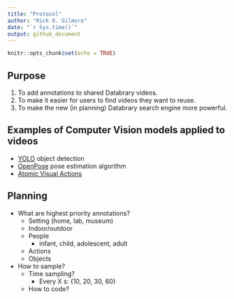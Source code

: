 ```yaml
---
title: "Protocol"
author: "Rick O. Gilmore"
date: "`r Sys.time()`"
output: github_document
---
```


```r
knitr::opts_chunk$set(echo = TRUE)
```

## Purpose

1. To add annotations to shared Databrary videos.
2. To make it easier for users to find videos they want to reuse.
3. To make the new (in planning) Databrary search engine more powerful.

## Examples of Computer Vision models applied to videos

- [YOLO](https://pjreddie.com/darknet/yolo/) object detection
- [OpenPose](https://github.com/CMU-Perceptual-Computing-Lab/openpose) pose estimation algorithm
- [Atomic Visual Actions](http://research.google.com/ava/)

## Planning

- What are highest priority annotations?
    - Setting (home, lab, museum)
    - Indoor/outdoor
    - People
        - infant, child, adolescent, adult
    - Actions
    - Objects
- How to sample?
    - Time sampling?
        - Every X s: {10, 20, 30, 60}
    - How to code?
